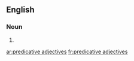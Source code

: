 ==English==

===Noun===
{{head|en|noun plural form|head=[[predicative]] [[adjective]]s}}

# {{plural of|predicative adjective|lang=en}}

[[ar:predicative adjectives]]
[[fr:predicative adjectives]]